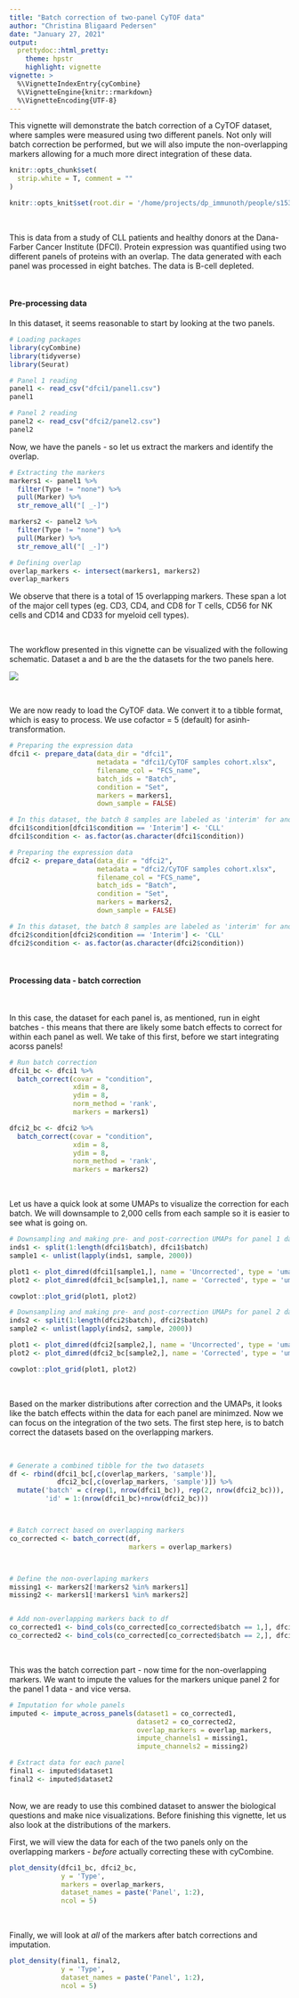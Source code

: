 ```yaml
---
title: "Batch correction of two-panel CyTOF data"
author: "Christina Bligaard Pedersen"
date: "January 27, 2021"
output: 
  prettydoc::html_pretty:
    theme: hpstr
    highlight: vignette
vignette: >
  %\VignetteIndexEntry{cyCombine}
  %\VignetteEngine{knitr::rmarkdown}
  %\VignetteEncoding{UTF-8}
---
```


This vignette will demonstrate the batch correction of a CyTOF dataset, where samples were measured using two different panels. Not only will batch correction be performed, but we will also impute the non-overlapping markers allowing for a much more direct integration of these data.

```r
knitr::opts_chunk$set(
  strip.white = T, comment = ""
)

knitr::opts_knit$set(root.dir = '/home/projects/dp_immunoth/people/s153398/cyCombine/_data/')

```

<br>

This is data from a study of CLL patients and healthy donors at the Dana-Farber Cancer Institute (DFCI). Protein expression was quantified using two different panels of proteins with an overlap. The data generated with each panel was processed in eight batches. The data is B-cell depleted.

<br>


#### Pre-processing data

In this dataset, it seems reasonable to start by looking at the two panels.

```r
# Loading packages
library(cyCombine)
library(tidyverse)
library(Seurat)

```

```r

# Panel 1 reading
panel1 <- read_csv("dfci1/panel1.csv")
panel1

# Panel 2 reading
panel2 <- read_csv("dfci2/panel2.csv")
panel2

```

Now, we have the panels - so let us extract the markers and identify the overlap.

```r

# Extracting the markers
markers1 <- panel1 %>%
  filter(Type != "none") %>%
  pull(Marker) %>%
  str_remove_all("[ _-]")

markers2 <- panel2 %>%
  filter(Type != "none") %>%
  pull(Marker) %>%
  str_remove_all("[ _-]")

# Defining overlap
overlap_markers <- intersect(markers1, markers2)
overlap_markers

```

We observe that there is a total of 15 overlapping markers. These span a lot of the major cell types (eg. CD3, CD4, and CD8 for T cells, CD56 for NK cells and CD14 and CD33 for myeloid cell types).

<br>

The workflow presented in this vignette can be visualized with the following schematic. Dataset a and b are the the datasets for the two panels here.

![](images/Cases_easy.png)


<br>

We are now ready to load the CyTOF data. We convert it to a tibble format, which is easy to process. We use cofactor = 5 (default) for asinh-transformation.


```r
# Preparing the expression data
dfci1 <- prepare_data(data_dir = "dfci1",
                      metadata = "dfci1/CyTOF samples cohort.xlsx",
                      filename_col = "FCS_name",
                      batch_ids = "Batch",
                      condition = "Set",
                      markers = markers1,
                      down_sample = FALSE)

# In this dataset, the batch 8 samples are labeled as 'interim' for another purpose - we will rename this condition to 'CLL', so we can account for the biological difference between healthy and CLL samples during batch correction.
dfci1$condition[dfci1$condition == 'Interim'] <- 'CLL'
dfci1$condition <- as.factor(as.character(dfci1$condition))

```


```r
# Preparing the expression data
dfci2 <- prepare_data(data_dir = "dfci2",
                      metadata = "dfci2/CyTOF samples cohort.xlsx",
                      filename_col = "FCS_name",
                      batch_ids = "Batch",
                      condition = "Set",
                      markers = markers2,
                      down_sample = FALSE)

# In this dataset, the batch 8 samples are labeled as 'interim' for another purpose - we will rename this condition to 'CLL', so we can account for the biological difference between healthy and CLL samples during batch correction.
dfci2$condition[dfci2$condition == 'Interim'] <- 'CLL'
dfci2$condition <- as.factor(as.character(dfci2$condition))

```

<br>

#### Processing data - batch correction

<br>

In this case, the dataset for each panel is, as mentioned, run in eight batches - this means that there are likely some batch effects to correct for within each panel as well. We take of this first, before we start integrating acorss panels!



```r
# Run batch correction
dfci1_bc <- dfci1 %>%
  batch_correct(covar = "condition",
                xdim = 8,
                ydim = 8,
                norm_method = 'rank',
                markers = markers1)

dfci2_bc <- dfci2 %>%
  batch_correct(covar = "condition",
                xdim = 8,
                ydim = 8,
                norm_method = 'rank',
                markers = markers2)

```

<br>

Let us have a quick look at some UMAPs to visualize the correction for each batch. We will downsample to 2,000 cells from each sample so it is easier to see what is going on.

```r
# Downsampling and making pre- and post-correction UMAPs for panel 1 data
inds1 <- split(1:length(dfci1$batch), dfci1$batch)
sample1 <- unlist(lapply(inds1, sample, 2000))

plot1 <- plot_dimred(dfci1[sample1,], name = 'Uncorrected', type = 'umap')
plot2 <- plot_dimred(dfci1_bc[sample1,], name = 'Corrected', type = 'umap')

cowplot::plot_grid(plot1, plot2)
```


```r
# Downsampling and making pre- and post-correction UMAPs for panel 2 data
inds2 <- split(1:length(dfci2$batch), dfci2$batch)
sample2 <- unlist(lapply(inds2, sample, 2000))

plot1 <- plot_dimred(dfci2[sample2,], name = 'Uncorrected', type = 'umap')
plot2 <- plot_dimred(dfci2_bc[sample2,], name = 'Corrected', type = 'umap')

cowplot::plot_grid(plot1, plot2)
```

<br>

Based on the marker distributions after correction and the UMAPs, it looks like the batch effects within the data for each panel are minimzed. Now we can focus on the integration of the two sets. The first step here, is to batch correct the datasets based on the overlapping markers.

<br>

```r
# Generate a combined tibble for the two datasets
df <- rbind(dfci1_bc[,c(overlap_markers, 'sample')], 
            dfci2_bc[,c(overlap_markers, 'sample')]) %>%
  mutate('batch' = c(rep(1, nrow(dfci1_bc)), rep(2, nrow(dfci2_bc))),
         'id' = 1:(nrow(dfci1_bc)+nrow(dfci2_bc)))



# Batch correct based on overlapping markers
co_corrected <- batch_correct(df,
                              markers = overlap_markers)



# Define the non-overlaping markers
missing1 <- markers2[!markers2 %in% markers1]
missing2 <- markers1[!markers1 %in% markers2]


# Add non-overlapping markers back to df
co_corrected1 <- bind_cols(co_corrected[co_corrected$batch == 1,], dfci1_bc[,missing2])
co_corrected2 <- bind_cols(co_corrected[co_corrected$batch == 2,], dfci2_bc[,missing1])

```

<br>

This was the batch correction part - now time for the non-overlapping markers. We want to impute the values for the markers unique panel 2 for the panel 1 data - and vice versa.


```r
# Imputation for whole panels
imputed <- impute_across_panels(dataset1 = co_corrected1, 
                                dataset2 = co_corrected2,
                                overlap_markers = overlap_markers, 
                                impute_channels1 = missing1,
                                impute_channels2 = missing2)

# Extract data for each panel
final1 <- imputed$dataset1
final2 <- imputed$dataset2

```

<br>
Now, we are ready to use this combined dataset to answer the biological questions and make nice visualizations. Before finishing this vignette, let us also look at the distributions of the markers. 

First, we will view the data for each of the two panels only on the overlapping markers - *before* actually correcting these with cyCombine.


```r
plot_density(dfci1_bc, dfci2_bc, 
             y = 'Type',
             markers = overlap_markers, 
             dataset_names = paste('Panel', 1:2),
             ncol = 5)
```

<br>

Finally, we will look at *all* of the markers after batch corrections and imputation.


```r
plot_density(final1, final2, 
             y = 'Type',
             dataset_names = paste('Panel', 1:2),
             ncol = 5)


```



